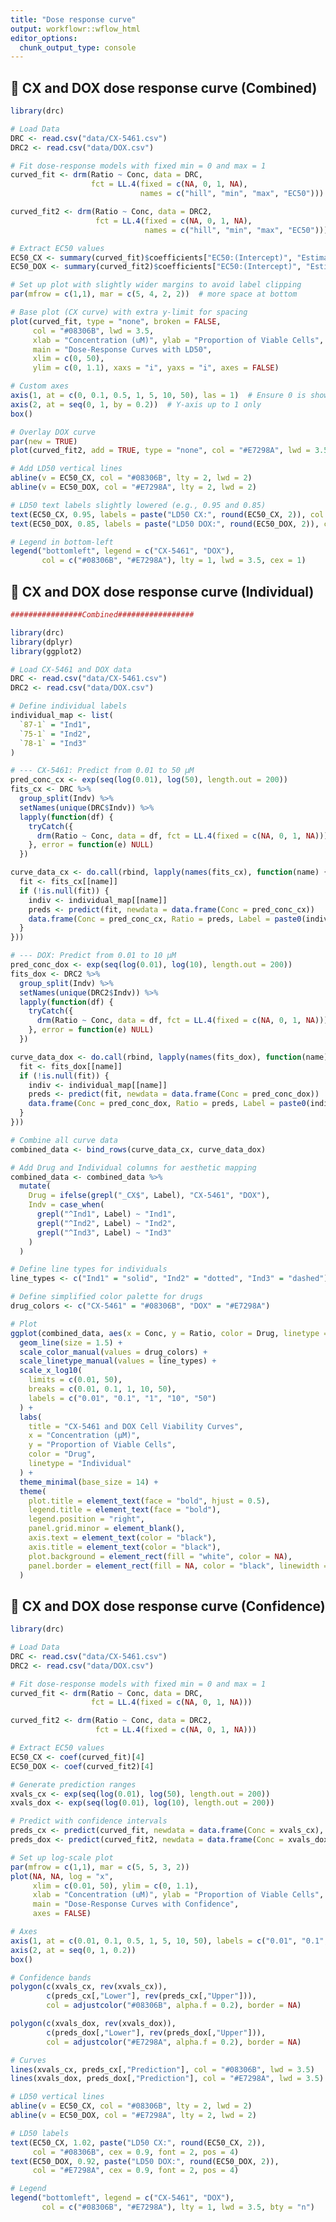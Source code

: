 ```yaml
---
title: "Dose response curve"
output: workflowr::wflow_html
editor_options:
  chunk_output_type: console
---
```


## **📌 CX and DOX dose response curve (Combined)**
```r
library(drc)

# Load Data
DRC <- read.csv("data/CX-5461.csv")
DRC2 <- read.csv("data/DOX.csv")

# Fit dose-response models with fixed min = 0 and max = 1
curved_fit <- drm(Ratio ~ Conc, data = DRC,
                  fct = LL.4(fixed = c(NA, 0, 1, NA),
                             names = c("hill", "min", "max", "EC50")))

curved_fit2 <- drm(Ratio ~ Conc, data = DRC2,
                   fct = LL.4(fixed = c(NA, 0, 1, NA),
                              names = c("hill", "min", "max", "EC50")))

# Extract EC50 values
EC50_CX <- summary(curved_fit)$coefficients["EC50:(Intercept)", "Estimate"]
EC50_DOX <- summary(curved_fit2)$coefficients["EC50:(Intercept)", "Estimate"]

# Set up plot with slightly wider margins to avoid label clipping
par(mfrow = c(1,1), mar = c(5, 4, 2, 2))  # more space at bottom

# Base plot (CX curve) with extra y-limit for spacing
plot(curved_fit, type = "none", broken = FALSE,
     col = "#08306B", lwd = 3.5,
     xlab = "Concentration (uM)", ylab = "Proportion of Viable Cells",
     main = "Dose-Response Curves with LD50",
     xlim = c(0, 50),
     ylim = c(0, 1.1), xaxs = "i", yaxs = "i", axes = FALSE)

# Custom axes
axis(1, at = c(0, 0.1, 0.5, 1, 5, 10, 50), las = 1)  # Ensure 0 is shown
axis(2, at = seq(0, 1, by = 0.2))  # Y-axis up to 1 only
box()

# Overlay DOX curve
par(new = TRUE)
plot(curved_fit2, add = TRUE, type = "none", col = "#E7298A", lwd = 3.5)

# Add LD50 vertical lines
abline(v = EC50_CX, col = "#08306B", lty = 2, lwd = 2)
abline(v = EC50_DOX, col = "#E7298A", lty = 2, lwd = 2)

# LD50 text labels slightly lowered (e.g., 0.95 and 0.85)
text(EC50_CX, 0.95, labels = paste("LD50 CX:", round(EC50_CX, 2)), col = "#08306B", pos = 4, cex = 0.9, font = 2)
text(EC50_DOX, 0.85, labels = paste("LD50 DOX:", round(EC50_DOX, 2)), col = "#E7298A", pos = 4, cex = 0.9, font = 2)

# Legend in bottom-left
legend("bottomleft", legend = c("CX-5461", "DOX"),
       col = c("#08306B", "#E7298A"), lty = 1, lwd = 3.5, cex = 1)

```

## **📌 CX and DOX dose response curve (Individual)**
```r

################Combined#################

library(drc)
library(dplyr)
library(ggplot2)

# Load CX-5461 and DOX data
DRC <- read.csv("data/CX-5461.csv")
DRC2 <- read.csv("data/DOX.csv")

# Define individual labels
individual_map <- list(
  `87-1` = "Ind1",
  `75-1` = "Ind2",
  `78-1` = "Ind3"
)

# --- CX-5461: Predict from 0.01 to 50 µM
pred_conc_cx <- exp(seq(log(0.01), log(50), length.out = 200))
fits_cx <- DRC %>%
  group_split(Indv) %>%
  setNames(unique(DRC$Indv)) %>%
  lapply(function(df) {
    tryCatch({
      drm(Ratio ~ Conc, data = df, fct = LL.4(fixed = c(NA, 0, 1, NA)))
    }, error = function(e) NULL)
  })

curve_data_cx <- do.call(rbind, lapply(names(fits_cx), function(name) {
  fit <- fits_cx[[name]]
  if (!is.null(fit)) {
    indiv <- individual_map[[name]]
    preds <- predict(fit, newdata = data.frame(Conc = pred_conc_cx))
    data.frame(Conc = pred_conc_cx, Ratio = preds, Label = paste0(indiv, "_CX"))
  }
}))

# --- DOX: Predict from 0.01 to 10 µM
pred_conc_dox <- exp(seq(log(0.01), log(10), length.out = 200))
fits_dox <- DRC2 %>%
  group_split(Indv) %>%
  setNames(unique(DRC2$Indv)) %>%
  lapply(function(df) {
    tryCatch({
      drm(Ratio ~ Conc, data = df, fct = LL.4(fixed = c(NA, 0, 1, NA)))
    }, error = function(e) NULL)
  })

curve_data_dox <- do.call(rbind, lapply(names(fits_dox), function(name) {
  fit <- fits_dox[[name]]
  if (!is.null(fit)) {
    indiv <- individual_map[[name]]
    preds <- predict(fit, newdata = data.frame(Conc = pred_conc_dox))
    data.frame(Conc = pred_conc_dox, Ratio = preds, Label = paste0(indiv, "_DOX"))
  }
}))

# Combine all curve data
combined_data <- bind_rows(curve_data_cx, curve_data_dox)

# Add Drug and Individual columns for aesthetic mapping
combined_data <- combined_data %>%
  mutate(
    Drug = ifelse(grepl("_CX$", Label), "CX-5461", "DOX"),
    Indv = case_when(
      grepl("^Ind1", Label) ~ "Ind1",
      grepl("^Ind2", Label) ~ "Ind2",
      grepl("^Ind3", Label) ~ "Ind3"
    )
  )

# Define line types for individuals
line_types <- c("Ind1" = "solid", "Ind2" = "dotted", "Ind3" = "dashed")

# Define simplified color palette for drugs
drug_colors <- c("CX-5461" = "#08306B", "DOX" = "#E7298A")

# Plot
ggplot(combined_data, aes(x = Conc, y = Ratio, color = Drug, linetype = Indv)) +
  geom_line(size = 1.5) +
  scale_color_manual(values = drug_colors) +
  scale_linetype_manual(values = line_types) +
  scale_x_log10(
    limits = c(0.01, 50),
    breaks = c(0.01, 0.1, 1, 10, 50),
    labels = c("0.01", "0.1", "1", "10", "50")
  ) +
  labs(
    title = "CX-5461 and DOX Cell Viability Curves",
    x = "Concentration (μM)",
    y = "Proportion of Viable Cells",
    color = "Drug",
    linetype = "Individual"
  ) +
  theme_minimal(base_size = 14) +
  theme(
    plot.title = element_text(face = "bold", hjust = 0.5),
    legend.title = element_text(face = "bold"),
    legend.position = "right",
    panel.grid.minor = element_blank(),
    axis.text = element_text(color = "black"),
    axis.title = element_text(color = "black"),
    plot.background = element_rect(fill = "white", color = NA),
    panel.border = element_rect(fill = NA, color = "black", linewidth = 1)
  )

```



## **📌 CX and DOX dose response curve (Confidence)**
```r

library(drc)

# Load Data
DRC <- read.csv("data/CX-5461.csv")
DRC2 <- read.csv("data/DOX.csv")

# Fit dose-response models with fixed min = 0 and max = 1
curved_fit <- drm(Ratio ~ Conc, data = DRC,
                  fct = LL.4(fixed = c(NA, 0, 1, NA)))

curved_fit2 <- drm(Ratio ~ Conc, data = DRC2,
                   fct = LL.4(fixed = c(NA, 0, 1, NA)))

# Extract EC50 values
EC50_CX <- coef(curved_fit)[4]
EC50_DOX <- coef(curved_fit2)[4]

# Generate prediction ranges
xvals_cx <- exp(seq(log(0.01), log(50), length.out = 200))
xvals_dox <- exp(seq(log(0.01), log(10), length.out = 200))

# Predict with confidence intervals
preds_cx <- predict(curved_fit, newdata = data.frame(Conc = xvals_cx), interval = "confidence")
preds_dox <- predict(curved_fit2, newdata = data.frame(Conc = xvals_dox), interval = "confidence")

# Set up log-scale plot
par(mfrow = c(1,1), mar = c(5, 5, 3, 2))
plot(NA, NA, log = "x",
     xlim = c(0.01, 50), ylim = c(0, 1.1),
     xlab = "Concentration (uM)", ylab = "Proportion of Viable Cells",
     main = "Dose-Response Curves with Confidence",
     axes = FALSE)

# Axes
axis(1, at = c(0.01, 0.1, 0.5, 1, 5, 10, 50), labels = c("0.01", "0.1", "0.5", "1", "5", "10", "50"))
axis(2, at = seq(0, 1, 0.2))
box()

# Confidence bands
polygon(c(xvals_cx, rev(xvals_cx)),
        c(preds_cx[,"Lower"], rev(preds_cx[,"Upper"])),
        col = adjustcolor("#08306B", alpha.f = 0.2), border = NA)

polygon(c(xvals_dox, rev(xvals_dox)),
        c(preds_dox[,"Lower"], rev(preds_dox[,"Upper"])),
        col = adjustcolor("#E7298A", alpha.f = 0.2), border = NA)

# Curves
lines(xvals_cx, preds_cx[,"Prediction"], col = "#08306B", lwd = 3.5)
lines(xvals_dox, preds_dox[,"Prediction"], col = "#E7298A", lwd = 3.5)

# LD50 vertical lines
abline(v = EC50_CX, col = "#08306B", lty = 2, lwd = 2)
abline(v = EC50_DOX, col = "#E7298A", lty = 2, lwd = 2)

# LD50 labels
text(EC50_CX, 1.02, paste("LD50 CX:", round(EC50_CX, 2)),
     col = "#08306B", cex = 0.9, font = 2, pos = 4)
text(EC50_DOX, 0.92, paste("LD50 DOX:", round(EC50_DOX, 2)),
     col = "#E7298A", cex = 0.9, font = 2, pos = 4)

# Legend
legend("bottomleft", legend = c("CX-5461", "DOX"),
       col = c("#08306B", "#E7298A"), lty = 1, lwd = 3.5, bty = "n")
```

